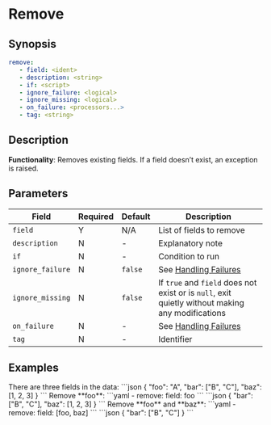 # Remove

## Synopsis

```yaml {2}
remove:
   - field: <ident>
   - description: <string>
   - if: <script>
   - ignore_failure: <logical>
   - ignore_missing: <logical>
   - on_failure: <processors...>
   - tag: <string>
```

## Description

**Functionality**: Removes existing fields. If a field doesn’t exist, an exception is raised.

## Parameters

|Field|Required|Default|Description|
|---|---|---|---|
|`field`|Y|N/A|List of fields to remove|
|`description`|N|-|Explanatory note|
|`if`|N|-|Condition to run|
|`ignore_failure`|N|`false`|See [Handling Failures](../handling-failures.mdx)|
|`ignore_missing`|N|`false`|If `true` and `field` does not exist or is `null`, exit quietly without making any modifications|
|`on_failure`|N|-|See [Handling Failures](../handling-failures.mdx)|
|`tag`|N|-|Identifier|

## Examples

<ExampleTable>
   <Description>
      There are three fields in the data:
   </Description>
   <SampleCode>
      ```json
      {
         "foo": "A",
         "bar": ["B", "C"],
         "baz": [1, 2, 3]
      }
      ```
   </SampleCode>
   <Description>
      Remove **foo**:
   </Description>
   <SampleCode>
      ```yaml
      - remove:
         field: foo
      ```
      ```json
      {
         "bar": ["B", "C"],
         "baz": [1, 2, 3]
      }
      ```
   </SampleCode>

   <Description>
      Remove **foo** and **baz**:
   </Description>
   <SampleCode>
      ```yaml
      - remove:
         field: [foo, baz]
      ```
      ```json
      {
         "bar": ["B", "C"]
      }
      ```
   </SampleCode>
</ExampleTable>
